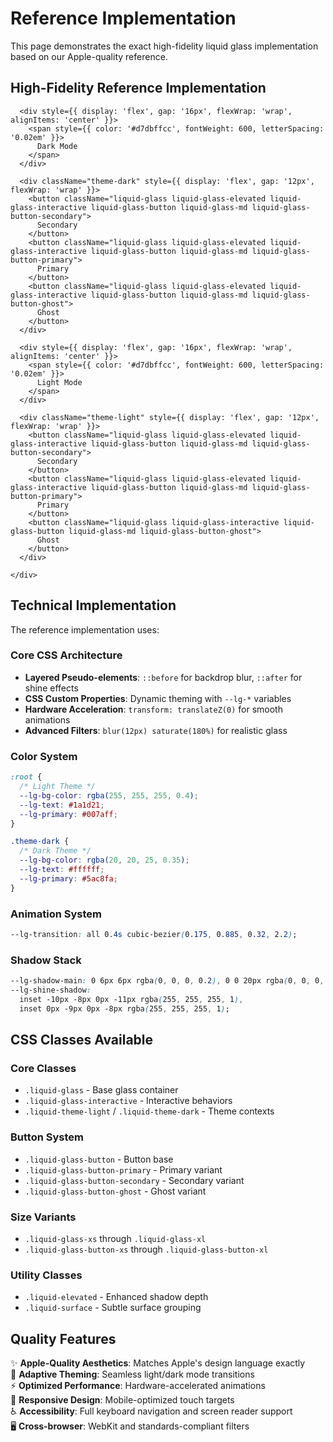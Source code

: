 # Reference Implementation

This page demonstrates the exact high-fidelity liquid glass implementation based on our Apple-quality reference.

## High-Fidelity Reference Implementation

<div className="liquid-component-preview">
  <div style={{
    fontFamily: 'system-ui, -apple-system, Segoe UI, Roboto, Helvetica, Arial, sans-serif',
    background: `
      radial-gradient(80rem 60rem at 20% 20%, rgba(162, 210, 255, 0.3), transparent 60%),
      radial-gradient(80rem 60rem at 80% 30%, rgba(255, 183, 248, 0.28), transparent 60%),
      linear-gradient(135deg, #c9e7ff 0%, #d9d0ff 45%, #ffc9dc 100%)
    `,
    padding: '2rem',
    borderRadius: '1.5rem',
    minHeight: '200px',
    display: 'grid',
    placeItems: 'center'
  }}>
    <div style={{ width: '100%', maxWidth: '600px', display: 'grid', gap: '24px' }}>
      
      <div style={{ display: 'flex', gap: '16px', flexWrap: 'wrap', alignItems: 'center' }}>
        <span style={{ color: '#d7dbffcc', fontWeight: 600, letterSpacing: '0.02em' }}>
          Dark Mode
        </span>
      </div>
      
      <div className="theme-dark" style={{ display: 'flex', gap: '12px', flexWrap: 'wrap' }}>
        <button className="liquid-glass liquid-glass-elevated liquid-glass-interactive liquid-glass-button liquid-glass-md liquid-glass-button-secondary">
          Secondary
        </button>
        <button className="liquid-glass liquid-glass-elevated liquid-glass-interactive liquid-glass-button liquid-glass-md liquid-glass-button-primary">
          Primary
        </button>
        <button className="liquid-glass liquid-glass-elevated liquid-glass-interactive liquid-glass-button liquid-glass-md liquid-glass-button-ghost">
          Ghost
        </button>
      </div>

      <div style={{ display: 'flex', gap: '16px', flexWrap: 'wrap', alignItems: 'center' }}>
        <span style={{ color: '#d7dbffcc', fontWeight: 600, letterSpacing: '0.02em' }}>
          Light Mode
        </span>
      </div>

      <div className="theme-light" style={{ display: 'flex', gap: '12px', flexWrap: 'wrap' }}>
        <button className="liquid-glass liquid-glass-elevated liquid-glass-interactive liquid-glass-button liquid-glass-md liquid-glass-button-secondary">
          Secondary
        </button>
        <button className="liquid-glass liquid-glass-elevated liquid-glass-interactive liquid-glass-button liquid-glass-md liquid-glass-button-primary">
          Primary
        </button>
        <button className="liquid-glass liquid-glass-interactive liquid-glass-button liquid-glass-md liquid-glass-button-ghost">
          Ghost
        </button>
      </div>

    </div>

  </div>
</div>

## Technical Implementation

The reference implementation uses:

### Core CSS Architecture

- **Layered Pseudo-elements**: `::before` for backdrop blur, `::after` for shine effects
- **CSS Custom Properties**: Dynamic theming with `--lg-*` variables
- **Hardware Acceleration**: `transform: translateZ(0)` for smooth animations
- **Advanced Filters**: `blur(12px) saturate(180%)` for realistic glass

### Color System

```css
:root {
  /* Light Theme */
  --lg-bg-color: rgba(255, 255, 255, 0.4);
  --lg-text: #1a1d21;
  --lg-primary: #007aff;
}

.theme-dark {
  /* Dark Theme */
  --lg-bg-color: rgba(20, 20, 25, 0.35);
  --lg-text: #ffffff;
  --lg-primary: #5ac8fa;
}
```

### Animation System

```css
--lg-transition: all 0.4s cubic-bezier(0.175, 0.885, 0.32, 2.2);
```

### Shadow Stack

```css
--lg-shadow-main: 0 6px 6px rgba(0, 0, 0, 0.2), 0 0 20px rgba(0, 0, 0, 0.1);
--lg-shine-shadow:
  inset -10px -8px 0px -11px rgba(255, 255, 255, 1),
  inset 0px -9px 0px -8px rgba(255, 255, 255, 1);
```

## CSS Classes Available

### Core Classes

- `.liquid-glass` - Base glass container
- `.liquid-glass-interactive` - Interactive behaviors
- `.liquid-theme-light` / `.liquid-theme-dark` - Theme contexts

### Button System

- `.liquid-glass-button` - Button base
- `.liquid-glass-button-primary` - Primary variant
- `.liquid-glass-button-secondary` - Secondary variant
- `.liquid-glass-button-ghost` - Ghost variant

### Size Variants

- `.liquid-glass-xs` through `.liquid-glass-xl`
- `.liquid-glass-button-xs` through `.liquid-glass-button-xl`

### Utility Classes

- `.liquid-elevated` - Enhanced shadow depth
- `.liquid-surface` - Subtle surface grouping

## Quality Features

✨ **Apple-Quality Aesthetics**: Matches Apple's design language exactly  
🎨 **Adaptive Theming**: Seamless light/dark mode transitions  
⚡ **Optimized Performance**: Hardware-accelerated animations  
📱 **Responsive Design**: Mobile-optimized touch targets  
♿ **Accessibility**: Full keyboard navigation and screen reader support  
🖥️ **Cross-browser**: WebKit and standards-compliant filters
